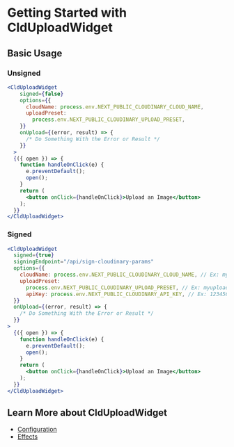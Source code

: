 

<Head>
  <title>CldUploadWidget - Next Cloudinary</title>
</Head>

<OgImage title="CldUploadWidget" />

# Getting Started with CldUploadWidget

## Basic Usage

### Unsigned

```jsx
<CldUploadWidget
    signed={false}
    options={{
      cloudName: process.env.NEXT_PUBLIC_CLOUDINARY_CLOUD_NAME,
      uploadPreset:
        process.env.NEXT_PUBLIC_CLOUDINARY_UPLOAD_PRESET,
    }}
    onUpload={(error, result) => {
      /* Do Something With the Error or Result */
    }}
  >
  {({ open }) => {
    function handleOnClick(e) {
      e.preventDefault();
      open();
    }
    return (
      <button onClick={handleOnClick}>Upload an Image</button>
    );
  }}
</CldUploadWidget>
```

### Signed

```jsx
<CldUploadWidget
  signed={true}
  signingEndpoint="/api/sign-cloudinary-params"
  options={{
    cloudName: process.env.NEXT_PUBLIC_CLOUDINARY_CLOUD_NAME, // Ex: mycloudname
    uploadPreset:
      process.env.NEXT_PUBLIC_CLOUDINARY_UPLOAD_PRESET, // Ex: myuploadpreset
      apiKey: process.env.NEXT_PUBLIC_CLOUDINARY_API_KEY, // Ex: 1234567890
  }}
  onUpload={(error, result) => {
    /* Do Something With the Error or Result */
  }}
>
  {({ open }) => {
    function handleOnClick(e) {
      e.preventDefault();
      open();
    }
    return (
      <button onClick={handleOnClick}>Upload an Image</button>
    );
  }}
</CldUploadWidget>
```

## Learn More about CldUploadWidget
* [Configuration](/components/clduploadwidget/configuration)
* [Effects](/components/clduploadwidget/effects)